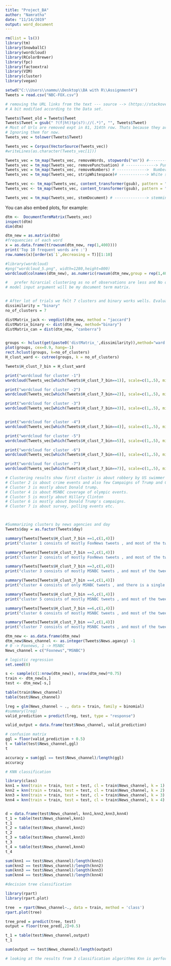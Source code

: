 ---
title: "Project_BA"
author: "Namratha"
date: "11/14/2019"
output: word_document
---

```{r}
rm(list = ls())
library(tm)
library(SnowballC)
library(wordcloud)
library(RColorBrewer)
library(fpc)
library(factoextra)
library(VIM)
library(cluster)
library(vegan)

setwd("C:\\Users\\nammu\\Desktop\\BA with R\\Assignment4")
Tweets = read.csv("NBC-FOX.csv")

# removing the URL links from the text --- source --> (https://stackoverflow.com/questions/25352448/remove-urls-from-string)
# A bit modified according to the Data set.

Tweets$Tweet_old = Tweets$Tweet
Tweets$Tweet = gsub(" ?(f|ht)tp(s?)://(.*)", "", Tweets$Tweet)
# Most of Urls are removed expt in 81, 314th row. Thats because they aren't complete url.
# Ignoring them for now.
Tweets_vec = tolower(Tweets$Tweet)

```


```{r}
Tweets_vec = Corpus(VectorSource(Tweets_vec))
#writeLines(as.character(Tweets_vec[1]))

Tweets_vec = tm_map(Tweets_vec, removeWords, stopwords("en")) #--------> stopwords
Tweets_vec = tm_map(Tweets_vec, removePunctuation) # -------------> Punctuation
Tweets_vec = tm_map(Tweets_vec, removeNumbers) # ------------->  Numbers
Tweets_vec = tm_map(Tweets_vec, stripWhitespace)# ------------> White spaces

Tweets_vec <- tm_map(Tweets_vec, content_transformer(gsub), pattern = "\\b(trump|trumps|realdonaldtrump|donald)\\b", replacement = "donaldtrump")
Tweets_vec <- tm_map(Tweets_vec, content_transformer(gsub), pattern = "\\b(clinton|hillary|hillaryclinton|hillari)\\b", replacement = "hillaryclinton")

Tweets_vec = tm_map(Tweets_vec, stemDocument) # --------------> stemming

```

You can also embed plots, for example:

```{r}
dtm <-  DocumentTermMatrix(Tweets_vec)
inspect(dtm)
dim(dtm)
```


```{r}
dtm_new = as.matrix(dtm)
#frequencies of each word
x = as.data.frame(t(rowsum(dtm_new, rep(1,400))))
print('Top 10 frequent words are :')
row.names(x)[order(x$`1`,decreasing = T)][1:10]

```

```{r}
#library(wordcloud)
#png("wordcloud_5.png", width=1280,height=800)
wordcloud(colnames(dtm_new), as.numeric(rowsum(dtm_new,group = rep(1,400))), scale=c(2,.5), min.freq = 5)

```

```{r}

#   prefer hirarcial clustering as no of observations are less and No of clusters is unknown.
# model input argument will be my document term matrix.


# After lot of trials we felt 7 clusters and binary works wells. Evaluation is done based on the word cloud for each cluster.
dissimilarity = "binary"
no_of_clusters = 7

distMatrix_jack <- vegdist(dtm_new, method = "jaccard")
distMatrix_binary <- dist(dtm_new, method="binary")
distMatrix_can = dist(dtm_new, "canberra")


groups <- hclust(get(paste0('distMatrix_',dissimilarity)),method="ward.D")
plot(groups, cex=0.9, hang=-1)
rect.hclust(groups, k=no_of_clusters)
H_clust_ward <- cutree(groups, k = no_of_clusters)


```

```{r}
Tweets$H_clust_7_bin = H_clust_ward

print("wordcloud for cluster -1")
wordcloud(Tweets_vec[which(Tweets$H_clust_7_bin==1)], scale=c(1,.5), min.freq = 2, colors=brewer.pal(1,"Dark2"))

print("wordcloud for cluster -2")
wordcloud(Tweets_vec[which(Tweets$H_clust_7_bin==2)], scale=c(1,.5), min.freq = 2, colors=brewer.pal(1,"Dark2"))

print("wordcloud for cluster -3")
wordcloud(Tweets_vec[which(Tweets$H_clust_7_bin==3)], scale=c(1,.5), min.freq = 2, colors=brewer.pal(1,"Dark2"))


print("wordcloud for cluster -4")
wordcloud(Tweets_vec[which(Tweets$H_clust_7_bin==4)], scale=c(1,.5), min.freq = 2, colors=brewer.pal(1,"Dark2"))

print("wordcloud for cluster -5")
wordcloud(Tweets_vec[which(Tweets$H_clust_7_bin==5)], scale=c(1,.5), min.freq = 2, colors=brewer.pal(1,"Dark2"))

print("wordcloud for cluster -6")
wordcloud(Tweets_vec[which(Tweets$H_clust_7_bin==6)], scale=c(1,.5), min.freq = 2, colors=brewer.pal(1,"Dark2"))

print("wordcloud for cluster -7")
wordcloud(Tweets_vec[which(Tweets$H_clust_7_bin==7)], scale=c(1,.5), min.freq = 2, colors=brewer.pal(1,"Dark2"))

```
```{r}

# Clustering results show first cluster is about robbery by US swimmer Ryan Lochte.
# Cluster 2 is about crime events and also few Campaigns of Trump and Clinton.
# Cluster 3 is mostly about Donald trump.
# Cluster 4 is about MSNBC coverage of olympic events.
# Cluster 5 is mostly about Hillary Clinton
# Cluster 6 is mostly about Donald Trump's campaigns.
# Cluster 7 is about survey, polling events etc.



#Summarizing clusters by news agencies and day
Tweets$day = as.factor(Tweets$day)

summary(Tweets[Tweets$H_clust_7_bin ==1,c(1,4)])
print("cluster 1 consists of mostly FoxNews tweets , and most of the tweets are on 18th August 2016.")

summary(Tweets[Tweets$H_clust_7_bin ==2,c(1,4)])
print("cluster 2 consists of mostly FoxNews tweets , and most of the tweets are on 17th August, closely followed by 18th August 2016.")

summary(Tweets[Tweets$H_clust_7_bin ==3,c(1,4)])
print("cluster 3 consists of mostly MSNBC tweets , and most of the tweets are on 17th August 2016.")

summary(Tweets[Tweets$H_clust_7_bin ==4,c(1,4)])
print("cluster 4 consists of only MSNBC tweets , and there is a single tweet every day except on 12th.")

summary(Tweets[Tweets$H_clust_7_bin ==5,c(1,4)])
print("cluster 5 consists of mostly MSNBC tweets , and most of the tweets are on 17th August 2016.")

summary(Tweets[Tweets$H_clust_7_bin ==6,c(1,4)])
print("cluster 6 consists of mostly MSNBC tweets , and most of the tweets are on 17th August 2016.")

summary(Tweets[Tweets$H_clust_7_bin ==7,c(1,4)])
print("cluster 7 consists of mostly MSNBC tweets , and most of the tweets are on 16th August 2016.")


```


```{r}

dtm_new <- as.data.frame(dtm_new)
dtm_new$News_channel <- as.integer(Tweets$News.agancy) -1
# 0 -> Foxnews, 1 -> MSNBC
News_channel = c("Foxnews","MSNBC")
```

```{r}
# logistic regression
set.seed(0)

s <- sample(c(1:nrow(dtm_new)), nrow(dtm_new)*0.75)
train <- dtm_new[s,]
test <- dtm_new[-s,]

table(train$News_channel)
table(test$News_channel)

lreg = glm(News_channel ~ ., data = train, family = binomial)
#summary(lreg)
valid_prediction = predict(lreg, test, type = "response")

valid_output = data.frame(test$News_channel, valid_prediction)
```

```{r}
# confusion matrix
ggl = floor(valid_prediction + 0.5)
t = table(test$News_channel,ggl)
t

accuracy = sum(ggl == test$News_channel)/length(ggl)
accuracy
```

```{r}
# KNN classification

library(class)
knn1 = knn(train = train, test = test, cl = train$News_channel, k = 1)
knn2 = knn(train = train, test = test, cl = train$News_channel, k = 2)
knn3 = knn(train = train, test = test, cl = train$News_channel, k = 3)
knn4 = knn(train = train, test = test, cl = train$News_channel, k = 4)


d = data.frame(test$News_channel, knn1,knn2,knn3,knn4)
t_1 = table(test$News_channel,knn1)
t_1
t_2 = table(test$News_channel,knn2)
t_2
t_3 = table(test$News_channel,knn3)
t_3
t_4 = table(test$News_channel,knn4)
t_4

sum(knn1 == test$News_channel)/length(knn1)
sum(knn2 == test$News_channel)/length(knn2)
sum(knn3 == test$News_channel)/length(knn3)
sum(knn4 == test$News_channel)/length(knn4)

```

```{r}
#decision tree classification

library(rpart)
library(rpart.plot)

tree  = rpart(News_channel~., data = train, method = 'class')
rpart.plot(tree)

tree_pred = predict(tree, test)
output = floor(tree_pred[,2]+0.5)

t_1 = table(test$News_channel,output)
t_1

sum(output == test$News_channel)/length(output)

```

```{r}
# looking at the results from 3 classification algorithms Knn is performing best. even in knn classification based on 1 neighbor is performing well.
```




